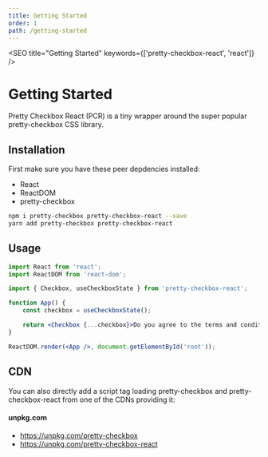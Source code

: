 ```yaml
---
title: Getting Started
order: 1
path: /getting-started
---
```



<SEO title="Getting Started" keywords={['pretty-checkbox-react', 'react']} />

# Getting Started

Pretty Checkbox React (PCR) is a tiny wrapper around the super popular pretty-checkbox CSS library.

## Installation

First make sure you have these peer depdencies installed:

-   React
-   ReactDOM
-   pretty-checkbox

```bash
npm i pretty-checkbox pretty-checkbox-react --save
yarn add pretty-checkbox pretty-checkbox-react
```

## Usage

```jsx
import React from 'react';
import ReactDOM from 'react-dom';

import { Checkbox, useCheckboxState } from 'pretty-checkbox-react';

function App() {
    const checkbox = useCheckboxState();

    return <Checkbox {...checkbox}>Do you agree to the terms and conditions?</Checkbox>;
}

ReactDOM.render(<App />, document.getElementById('root'));
```

## CDN

You can also directly add a script tag loading pretty-checkbox and pretty-checkbox-react from one of the CDNs providing it:

#### unpkg.com

-   https://unpkg.com/pretty-checkbox
-   https://unpkg.com/pretty-checkbox-react

